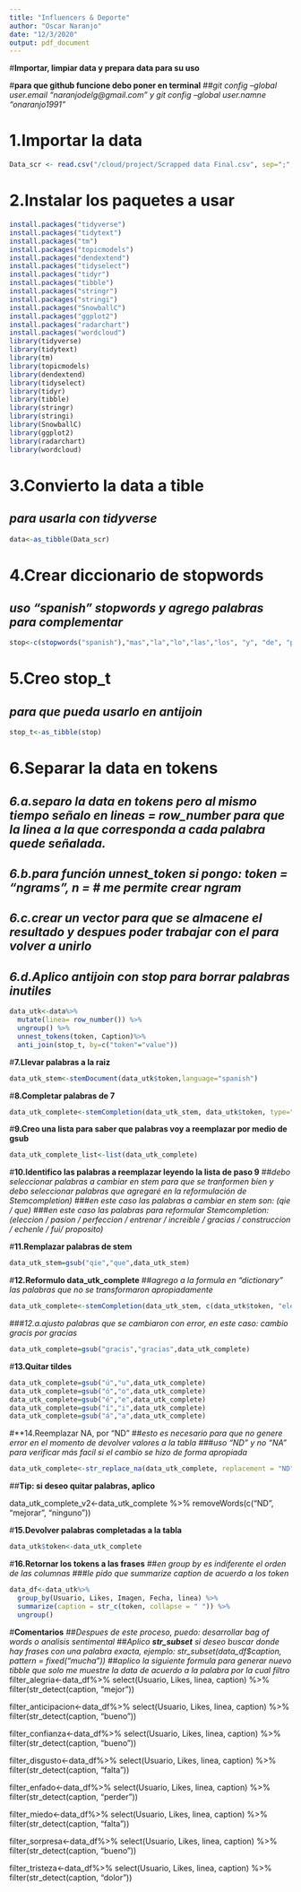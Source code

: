 ```yaml
---
title: "Influencers & Deporte"
author: "Oscar Naranjo"
date: "12/3/2020"
output: pdf_document
---
```

#**Importar, limpiar data y prepara data para su uso**

#**para que github funcione debo poner en terminal**
##*git config --global user.email "naranjodelg@gmail.com" y git config --global user.namne "onaranjo1991"*

# 1.Importar la data
```r
Data_scr <- read.csv("/cloud/project/Scrapped data Final.csv", sep=";", stringsAsFactors=FALSE)
```

# 2.Instalar los paquetes a usar
```r
install.packages("tidyverse")
install.packages("tidytext")
install.packages("tm")
install.packages("topicmodels")
install.packages("dendextend")
install.packages("tidyselect")
install.packages("tidyr")
install.packages("tibble")
install.packages("stringr")
install.packages("stringi")
install.packages("SnowballC")
install.packages("ggplot2")
install.packages("radarchart")
install.packages("wordcloud")
library(tidyverse)
library(tidytext)
library(tm)
library(topicmodels)
library(dendextend)
library(tidyselect)
library(tidyr)
library(tibble)
library(stringr)
library(stringi)
library(SnowballC)
library(ggplot2)
library(radarchart)
library(wordcloud)
```

# **3.Convierto la data a tible** 
## *para usarla con tidyverse*
```r
data<-as_tibble(Data_scr)
```

# **4.Crear diccionario de stopwords**
## *uso "spanish" stopwords y agrego palabras para complementar*

```r
stop<-c(stopwords("spanish"),"mas","la","lo","las","los", "y", "de", "por", "que", "es", "ya", "q", "a", "ah", "ha", "al", "da", "una", "uno", "e", "o", "u", "este", "esta","mi")
```

# **5.Creo stop_t** 
## *para que pueda usarlo en antijoin*

```r
stop_t<-as_tibble(stop) 
```

# **6.Separar la data en tokens**
## *6.a.separo la data en tokens pero al mismo tiempo señalo en lineas = row_number para que la linea a la que corresponda a cada palabra quede señalada.*

## *6.b.para función unnest_token si pongo: token = "ngrams", n = # me permite crear ngram*

## *6.c.crear un vector para que se almacene el resultado y despues poder trabajar con el para volver a unirlo*

## *6.d.Aplico antijoin con stop para borrar palabras inutiles*

```r
data_utk<-data%>%
  mutate(linea= row_number()) %>%
  ungroup() %>%
  unnest_tokens(token, Caption)%>%
  anti_join(stop_t, by=c("token"="value"))
```

#**7.Llevar palabras a la raiz**

```r
data_utk_stem<-stemDocument(data_utk$token,language="spanish")
```

#**8.Completar palabras de 7**

```r
data_utk_complete<-stemCompletion(data_utk_stem, data_utk$token, type="shortest")
```

#**9.Creo una lista para saber que palabras voy a reemplazar por medio de gsub**
```r
data_utk_complete_list<-list(data_utk_complete)
```

#**10.Identifico las palabras a reemplazar leyendo la lista de paso 9**
##*debo seleccionar palabras a cambiar en stem para que se tranformen bien y debo seleccionar palabras que agregaré en la reformulación de Stemcompletion)*
###*en este caso las palabras a cambiar en stem son: (qie / que)*
###*en este caso las palabras para reformular Stemcompletion: (eleccion / pasion / perfeccion / entrenar / increible / gracias / construccion / echenle / fui/ proposito)*

#**11.Remplazar palabras de stem**
```r
data_utk_stem=gsub("qie","que",data_utk_stem)
```

#**12.Reformulo data_utk_complete**
##*agrego a la formula en "dictionary" las palabras que no se transformaron apropiadamente*
```r
data_utk_complete<-stemCompletion(data_utk_stem, c(data_utk$token, "eleccion", "pasion", "perfeccion", "entrenar", "increible", "gracias", "construccion", "echenle", "fui", "proposito"), type="shortest")
```

###*12.a.ajusto palabras que se cambiaron con error, en este caso: cambio gracis por gracias*
```r
data_utk_complete=gsub("gracis","gracias",data_utk_complete)
```

#**13.Quitar tildes**
```r
data_utk_complete=gsub("ú","u",data_utk_complete)
data_utk_complete=gsub("ó","o",data_utk_complete)
data_utk_complete=gsub("é","e",data_utk_complete)
data_utk_complete=gsub("í","i",data_utk_complete)
data_utk_complete=gsub("á","a",data_utk_complete)
```

#**14.Reemplazar NA, por "ND"
##*esto es necesario para que no genere error en el momento de devolver valores a la tabla*
###*uso "ND" y no "NA" para verificar más facil si el cambio se hizo de forma apropiada*
```r
data_utk_complete<-str_replace_na(data_utk_complete, replacement = "ND")
```

##**Tip: si deseo quitar palabras, aplico**

data_utk_complete_v2<-data_utk_complete %>%
   removeWords(c("ND", "mejorar", "ninguno"))


#**15.Devolver palabras completadas a la tabla**
```r
data_utk$token<-data_utk_complete
```

#**16.Retornar los tokens a las frases** 
##*en group by es indiferente el orden de las columnas*
###*le pido que summarize caption de acuerdo a los token*
```r
data_df<-data_utk%>% 
  group_by(Usuario, Likes, Imagen, Fecha, linea) %>% 
  summarize(caption = str_c(token, collapse = " ")) %>%
  ungroup()  
```

#**Comentarios**
##*Despues de este proceso, puedo: desarrollar bag of words o analisis sentimental*
##*Aplico __str_subset__ si deseo buscar donde hay frases con una palabra exacta, ejemplo: str_subset(data_df$caption, pattern = fixed("mucha"))* 
##*aplico la siguiente formula para generar nuevo tibble que solo me muestre la data de acuerdo a la palabra por la cual filtro*
filter_alegria<-data_df%>%
    select(Usuario, Likes, linea, caption) %>%   
    filter(str_detect(caption, "mejor"))
    
filter_anticipacion<-data_df%>%
    select(Usuario, Likes, linea, caption) %>%   
    filter(str_detect(caption, "bueno"))

filter_confianza<-data_df%>%
    select(Usuario, Likes, linea, caption) %>%   
    filter(str_detect(caption, "bueno"))
    
filter_disgusto<-data_df%>%
    select(Usuario, Likes, linea, caption) %>%   
    filter(str_detect(caption, "falta"))
    
filter_enfado<-data_df%>%
    select(Usuario, Likes, linea, caption) %>%   
    filter(str_detect(caption, "perder"))
    
filter_miedo<-data_df%>%
    select(Usuario, Likes, linea, caption) %>%   
    filter(str_detect(caption, "falta"))
    
filter_sorpresa<-data_df%>%
    select(Usuario, Likes, linea, caption) %>%   
    filter(str_detect(caption, "bueno"))
    
filter_tristeza<-data_df%>%
    select(Usuario, Likes, linea, caption) %>%   
    filter(str_detect(caption, "dolor"))
    